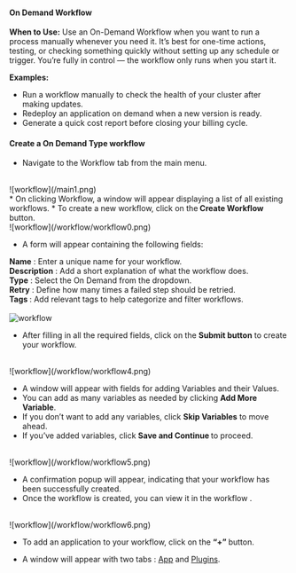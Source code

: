 #### On Demand Workflow

<b>When to Use:</b>
Use an On-Demand Workflow when you want to run a process manually whenever you need it.
It’s best for one-time actions, testing, or checking something quickly without setting up any schedule or trigger.
You’re fully in control — the workflow only runs when you start it.

<b>Examples:</b>
* Run a workflow manually to check the health of your cluster after making updates.
* Redeploy an application on demand when a new version is ready.
* Generate a quick cost report before closing your billing cycle.

#### Create a On Demand Type workflow 

* Navigate to the Workflow tab from the main menu.
<br />
![workflow](/main1.png)<br  />
* On clicking Workflow, a window will appear displaying a list of all existing workflows.
* To create a new workflow, click on the<b> Create Workflow</b> button.
<br />
![workflow](/workflow/workflow0.png)<br  />

* A form will appear containing the following fields:

<b>Name</b> : Enter a unique name for your workflow.<br  />
<b>Description</b> : Add a short explanation of what the workflow does.<br  />
<b>Type</b> : Select the On Demand from the dropdown.<br  />
<b>Retry</b> : Define how many times a failed step should be retried.<br  />
<b>Tags </b>: Add relevant tags to help categorize and filter workflows.<br  />
<br />
![workflow](/workflow/workflow2.png)<br  />
* After filling in all the required fields, click on the <b>Submit button</b> to create your workflow.
<br />
![workflow](/workflow/workflow4.png)<br  />

* A window will appear with fields for adding Variables and their Values.
* You can add as many variables as needed by clicking <b>Add More Variable</b>.
* If you don’t want to add any variables, click <b>Skip Variables</b> to move ahead.
* If you’ve added variables, click <b>Save and Continue </b>to proceed.
<br />
![workflow](/workflow/workflow5.png)<br  />

* A confirmation popup will appear, indicating that your workflow has been successfully created.
* Once the workflow is created, you can view it in the workflow .
<br />
![workflow](/workflow/workflow6.png)<br  />

* To add an application to your workflow, click on the <b>“+” </b>button.

* A window will appear with two tabs : [App](/workflow/typesofactivities) and [Plugins](/plugin/introduction).